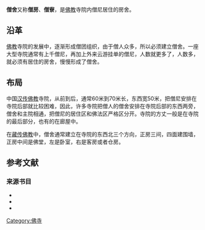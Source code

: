 '''僧舍'''又称'''僧房'''、'''僧寮'''，是[[佛教|佛教]]寺院内僧尼居住的房舍。{{sfn|张驭寰|2012a|p=100}}

==沿革==
[[佛教|佛教]]寺院的发展中，逐渐形成僧团组织，由于僧人众多，所以必须建立僧舍。{{sfn|张驭寰|2012a|p=100}}一座大型寺院通常有上千僧尼，再加上外来云游挂单的僧尼，人数就更多了，人数多，就必须有居住的房舍，慢慢形成了僧舍。{{sfn|张驭寰|2012a|p=100}}

==布局==
中国[[汉传佛教|汉传佛教]]寺院，从前到后，通常60米到70米长，东西宽50米，把僧尼安排在寺院后部就比较困难，因此，许多寺院把僧人的僧舍安排在寺院后部的东西两旁，僧舍和主院相通，把僧尼的居住区和佛法区严格区分开。{{sfn|张驭寰|2012a|p=101}}寺院的方丈一般是在寺院的最后部分，也有的在廊屋中。{{sfn|张驭寰|2012a|p=101}}

在[[藏传佛教|藏传佛教]]中，僧舍通常建立在寺院的东西北三个方向，正房三间，四面建围墙，正房中间是佛堂，左是卧室，右是客房或者仓房。{{sfn|张驭寰|2012a|p=101}}

==参考文献==
{{reflist}}

===来源书目===
*{{cite book |editor1=梓岩 |title=《中国名寺》|year=2012 |publisher=黄山书社 |location=安徽省合肥市 |isbn=978-7-5461-3146-7 |ref=harv}}
*{{cite book |author1=张驭寰 |title=《图解中国佛教建筑》|year=2012a |publisher=当代中国出版社 |location=北京市 |isbn=978-7-5154-0118-8 |ref=harv}}
*{{cite book |author1=张驭寰 |title=《图解中国著名佛教寺院》|year=2012b |publisher=当代中国出版社 |location=北京市 |isbn=978-7-5154-0135-5 |ref=harv}}

{{DEFAULTSORT:Seng僧舍}}
[[Category:佛寺|Category:佛寺]]